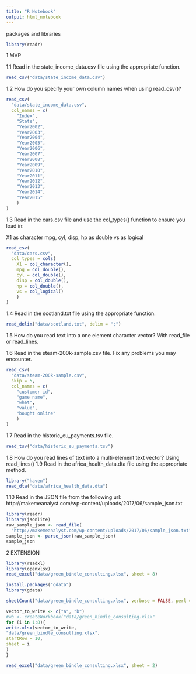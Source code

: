 ```yaml
---
title: "R Notebook"
output: html_notebook
---
```

packages and libraries
```r
library(readr)
```

1 MVP

1.1 Read in the state_income_data.csv file using the appropriate function.
```r
read_csv("data/state_income_data.csv")
```
1.2 How do you specify your own column names when using read_csv()?
```r
read_csv(
  "data/state_income_data.csv", 
  col_names = c(
    "Index", 
    "State", 
    "Year2002", 
    "Year2003",
    "Year2004",
    "Year2005",
    "Year2006",
    "Year2007",
    "Year2008",
    "Year2009",
    "Year2010",
    "Year2011",
    "Year2012",
    "Year2013",
    "Year2014",
    "Year2015"
    )
)
```
1.3 Read in the cars.csv file and use the col_types() function to ensure you load in:

X1 as character
mpg, cyl, disp, hp as double
vs as logical

```r
read_csv(
  "data/cars.csv", 
  col_types = cols(
    X1 = col_character(), 
    mpg = col_double(), 
    cyl = col_double(), 
    disp = col_double(), 
    hp = col_double(), 
    vs = col_logical()
    )
)
```
1.4 Read in the scotland.txt file using the appropriate function.
```r
read_delim("data/scotland.txt", delim = ";")
```
1.5 How do you read text into a one element character vector?
With read_file or read_lines. 

1.6 Read in the steam-200k-sample.csv file. Fix any problems you may encounter.
```r
read_csv(
  "data/steam-200k-sample.csv", 
  skip = 5, 
  col_names = c(
    "customer id", 
    "game name", 
    "what", 
    "value", 
    "bought online"
    )
)
```
1.7 Read in the historic_eu_payments.tsv file. 
```r
read_tsv("data/historic_eu_payments.tsv")
```
1.8 How do you read lines of text into a multi-element text vector?
Using read_lines()
1.9 Read in the africa_health_data.dta file using the appropriate method.
```r
library("haven")
read_dta("data/africa_health_data.dta")
```
1.10 Read in the JSON file from the following url: http://makemeanalyst.com/wp-content/uploads/2017/06/sample_json.txt
```r
library(readr)
library(jsonlite)
raw_sample_json <- read_file(
  "http://makemeanalyst.com/wp-content/uploads/2017/06/sample_json.txt")
sample_json <- parse_json(raw_sample_json)
sample_json

```

2 EXTENSION

```r
library(readxl)
library(openxlsx)
read_excel("data/green_bindle_consulting.xlsx", sheet = 8)
```
```r
install.packages("gdata")
library(gdata)
```
```r
sheetCount("data/green_bindle_consulting.xlsx", verbose = FALSE, perl = "perl")
```

```r
vector_to_write <- c("a", "b")
#wb <- createWorkbook("data/green_bindle_consulting.xlsx"
for (i in 1:8){
write.xlsx(vector_to_write,
"data/green_bindle_consulting.xlsx", 
startRow = 10, 
sheet = i
)
}
```
```r
read_excel("data/green_bindle_consulting.xlsx", sheet = 2)
```
```r

```


